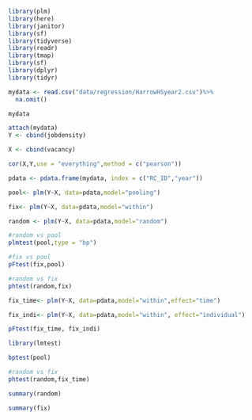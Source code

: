 ```{r}
library(plm)
library(here)
library(janitor)
library(sf)
library(tidyverse)
library(readr)
library(tmap)
library(sf)
library(dplyr)
library(tidyr)
```

```{r}
mydata <- read.csv("data/regression/HarrowHSyear2.csv")%>%
  na.omit()

mydata

attach(mydata)
Y <- cbind(jobdensity)

X <- cbind(vacancy)


```

```{r}
cor(X,Y,use = "everything",method = c("pearson"))
```


```{r}
pdata <- pdata.frame(mydata, index = c("RC_ID","year"))
```

```{r}
pool<- plm(Y~X, data=pdata,model="pooling")

fix<- plm(Y~X, data=pdata,model="within")

random <- plm(Y~X, data=pdata,model="random")
```

```{r}
#random vs pool
plmtest(pool,type = "bp")

#fix vs pool
pFtest(fix,pool)

#random vs fix
phtest(random,fix)

```


```{r}
fix_time<- plm(Y~X, data=pdata,model="within",effect="time")

fix_indi<- plm(Y~X, data=pdata,model="within", effect="individual")
```


```{r}
pFtest(fix_time, fix_indi)
```

```{r}
library(lmtest)

bptest(pool)
```

```{r}
#random vs fix
phtest(random,fix_time)
```


```{r}
summary(random)
```

```{r}
summary(fix)
```

